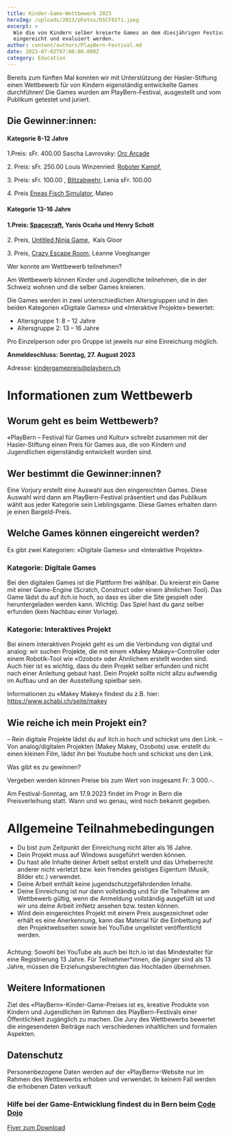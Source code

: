 ```yaml
---
title: Kinder-Game-Wettbewerb 2023
heroImg: /uploads/2023/photos/DSCF8371.jpeg
excerpt: >
  Wie die von Kindern selber kreierte Games an dem diesjährigen Festival
  eingereicht und evaluiert werden.
author: content/authors/PlayBern-Festival.md
date: 2023-07-02T07:00:00.000Z
category: Education
---
```


Bereits zum fünften Mal konnten wir mit Unterstützung der
Hasler-Stiftung einen Wettbewerb für von Kindern eigenständig
entwickelte Games durchführen! Die Games wurden am PlayBern-Festival,
ausgestellt und vom Publikum
getestet und juriert.

## Die Gewinner\:innen: 

#### Kategorie 8-12 Jahre 

1.Preis: sFr. 400.00  Sascha Lavrovsky: [Orc Arcade](https://scratch.mit.edu/projects/885157015 "Orc Arcade")

2\. Preis: sFr. 250.00 Louis Winzenried: [Roboter Kampf,](https://scratch.mit.edu/projects/780766231/fullscreen/ "Roboterkampf, Game")

[
](https://scratch.mit.edu/projects/780766231/fullscreen/ "Roboterkampf, Game")3. Preis: sFr. 100.00 , [Blitzabwehr,](https://scratch.mit.edu/projects/839981024 "Blitzabwehr") Lenia sFr. 100.00                                       

4\. Preis [Eneas Fisch Simulator](https://scratch.mit.edu/projects/844831881 "Eanes Fisch Simulator"), Mateo     

####

#### Kategorie&#xA;13-16 Jahre 

#### 1.Preis: [Spacecraft](https://sossinaydev.itch.io/spacecraft "Spacecraft"), Yanis Ocaña und Henry Schott

2\. Preis, [Untitled Ninja Game,](<https://enderman55.itch.io/untitled-ninja-game	> "Untitled Ninja Game")  Kais Gloor

3\. Preis, [Crazy Escape Room](https://scratch.mit.edu/projects/796335953 "Crazy Escape Room"), Léanne Voeglsanger 

[
](https://scratch.mit.edu/projects/844831881)Wer konnte am Wettbewerb teilnehmen?

Am Wettbewerb können Kinder und Jugendliche teilnehmen, die in der Schweiz wohnen und die selber Games kreieren.

Die Games werden in zwei unterschiedlichen Altersgruppen und in den beiden Kategorien «Digitale Games» und «Interaktive Projekte» bewertet:

* Altersgruppe 1:  8 – 12 Jahre
* Altersgruppe 2:  13 – 16 Jahre

Pro Einzelperson oder pro Gruppe ist jeweils nur eine Einreichung möglich.

**Anmeldeschluss: Sonntag, 27. August 2023**

Adresse: [kindergamepreis@playbern.ch](mailto\:kindergamepreis@playbern.ch)

# Informationen zum Wettbewerb

## Worum geht es beim Wettbewerb?

«PlayBern – Festival für Games und Kultur» schreibt zusammen mit der
Hasler-Stiftung einen Preis für Games aus, die von Kindern und
Jugendlichen eigenständig entwickelt worden sind.

## Wer bestimmt die Gewinner\:innen?

Eine Vorjury erstellt eine Auswahl aus den eingereichten Games. Diese
Auswahl wird dann am PlayBern-Festival präsentiert und das Publikum
wählt aus jeder Kategorie sein Lieblingsgame. Diese Games erhalten dann
je einen Bargeld-Preis.

## Welche Games können eingereicht werden?

Es gibt zwei Kategorien: «Digitale Games» und «Interaktive Projekte».

### Kategorie: Digitale Games

Bei den digitalen Games ist die Plattform frei wählbar. Du kreierst
ein Game mit einer Game-Engine (Scratch, Construct oder einem ähnlichen
Tool). Das Game lädst du auf itch.io hoch, so dass es über die Site
gespielt oder heruntergeladen werden kann.
Wichtig: Das Spiel hast du ganz selber erfunden (kein Nachbau einer Vorlage).

### Kategorie: Interaktives Projekt

Bei einem interaktiven Projekt geht es um die Verbindung von digital
und analog: wir suchen Projekte, die mit einem «Makey Makey»-Controller
oder einem Robotik-Tool wie «Ozobot» oder Ähnlichem erstellt worden
sind. Auch hier ist es wichtig, dass du dein Projekt selber erfunden und
nicht nach einer Anleitung gebaut hast. Dein Projekt sollte nicht allzu
aufwendig im Aufbau und an der Ausstellung spielbar sein.

Informationen zu «Makey Makey» findest du z.B. hier: https://www.schabi.ch/seite/makey

## Wie reiche ich mein Projekt ein?

– Rein digitale Projekte lädst du auf itch.io hoch und schickst uns den Link.
–
Von analog/digitalen Projekten (Makey Makey, Ozobots) usw. erstellt du
einen kleinen Film, lädst ihn bei Youtube hoch und schickst uns den
Link.

Was gibt es zu gewinnen?

Vergeben werden können Preise bis zum Wert von insgesamt Fr. 3 000.-.

Am Festival-Sonntag, am 17.9.2023 findet im Progr in Bern die
Preisverleihung statt. Wann und wo genau, wird noch bekannt gegeben.

# Allgemeine Teilnahmebedingungen

* Du bist zum Zeitpunkt der Einreichung nicht älter als 16 Jahre.
* Dein Projekt muss auf Windows ausgeführt werden können.
* Du hast alle Inhalte deiner Arbeit selbst erstellt und das Urheberrecht anderer nicht
  verletzt bzw. kein fremdes geistiges Eigentum (Musik, Bilder etc.) verwendet.
* Deine Arbeit enthält keine jugendschutzgefährdenden Inhalte.
* Deine Einreichung ist nur dann vollständig und für die Teilnahme
  am Wettbewerb gültig, wenn die Anmeldung vollständig ausgefüllt ist
  und wir uns deine Arbeit imNetz ansehen bzw. testen können.
* Wird dein eingereichtes Projekt mit einem Preis ausgezeichnet oder
  erhält es eine Anerkennung, kann das Material für die Einbettung auf
  den Projektwebseiten sowie bei YouTube ungelistet veröffentlicht
  werden.

### &#xA;

Achtung: Sowohl bei YouTube als auch bei Itch.io ist das
Mindestalter für eine Registrierung 13 Jahre. Für Teilnehmer\*innen,
die jünger sind als 13 Jahre, müssen die Erziehungsberechtigten das
Hochladen übernehmen.

## Weitere Informationen

Ziel des «PlayBern»-Kinder-Game-Preises ist es, kreative Produkte von
Kindern und Jugendlichen im Rahmen des PlayBern-Festivals einer
Öffentlichkeit zugänglich zu machen. Die Jury des Wettbewerbs bewertet
die eingesendeten Beiträge nach verschiedenen inhaltlichen und
formalen Aspekten.

## Datenschutz

Personenbezogene Daten werden auf der «PlayBern»-Website nur im
Rahmen des Wettbewerbs erhoben und verwendet. In keinem Fall werden die
erhobenen Daten verkauft

### Hilfe bei der Game-Entwicklung findest du in Bern beim [Code Dojo](https://codedojo.ch/)

[Flyer zum Download](https://archive.playbern.ch/wp-content/uploads/2023/04/PlayBern-KinderGame-Preis23..pdf)
